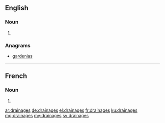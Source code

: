 ==English==

===Noun===
{{head|en}}

# {{plural of|drainage}}

===Anagrams===
* [[gardenias#English|gardenias]]

----

==French==

===Noun===
{{head|fr|g=m-p}}

# {{plural of|drainage|lang=fr}}

[[ar:drainages]]
[[de:drainages]]
[[el:drainages]]
[[fr:drainages]]
[[ku:drainages]]
[[mg:drainages]]
[[my:drainages]]
[[sv:drainages]]
